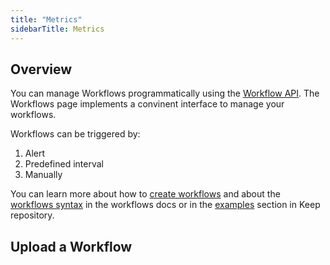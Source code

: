 ```yaml
---
title: "Metrics"
sidebarTitle: Metrics
---
```


## Overview
<Tip>You can manage Workflows programmatically using the <a href="/api-ref/workflows">Workflow API</a>.</Tip>
The Workflows page implements a convinent interface to manage your workflows.

Workflows can be triggered by:

1. Alert
2. Predefined interval
3. Manually

You can learn more about how to [create workflows](/workflows/getting-started) and about the [workflows syntax](/workflows/syntax) in the workflows docs or in the [examples](https://github.com/keephq/keep/tree/main/examples/workflows) section in Keep repository.

## Upload a Workflow